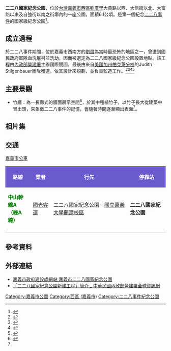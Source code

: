 {{Infobox park
|park        = 二二八國家紀念公園
|image       = 
|image size  = 200px
|alt         = 
|caption     = 
|type        = 綜合性紀念公園
|location    = {{ROC-TW}}<br>[[嘉義市|嘉義市]][[西區_(嘉義市)|西區]][[劉厝_(嘉義市)|劉厝里]]
|coordinates = 
|size        = 6.1[[公頃|公頃]]
|opened      = {{Start date|2011}}<ref name="228國家紀念公園開園"/>
|operator    = [[嘉義市政府|嘉義市政府]]建設處公園管理科<br>[[中華民國內政部|內政部]][[營建署|營建署]]
|visitors    = 
|status      = 
|website     =
}}
'''二二八國家紀念公園'''，位於[[台灣|台灣]][[嘉義市|嘉義市]][[西區_(嘉義市)|西區]][[劉厝_(嘉義市)|劉厝里]]大貴路以西、大信街以北、大富路以東及自強街以南之街墎內的一座公園，面積6.1公頃。是第一個紀念[[二二八事件|二二八事件]]的國家級紀念公園<ref name="228國家紀念公園開園">{{cite news |author1=嘉義市建設處/行政處 |title=228國家紀念公園開園 見證歷史續前行 |url=https://www.chiayi.gov.tw/2015web/04_hot_news/content.aspx?id=4311 |accessdate=2018-10-18 |publisher=嘉義市政府 |date=2011-12-18 |archive-url=https://web.archive.org/web/20181018071510/https://www.chiayi.gov.tw/2015web/04_hot_news/content.aspx?id=4311 |archivedate=2018-10-18 |language=zh-hant |dead-url=no }}</ref>。

== 成立過程 ==
於二二八事件期間，位於嘉義市西南方的[[劉厝|劉厝]]為當時最恐怖的地區之一，曾遭到國民政府軍隊血洗屠村並洗劫，因而被選定為二二八國家級紀念公園設置地點。該工程由[[中華民國內政部|內政部]][[營建署|營建署]]主辦國際競圖，最後由來自[[加利福尼亞大學柏克萊分校|美國加州柏克萊分校]]的Judith  Stilgenbauer團隊獲選，依其設計來規劃，並負責監造工作。<ref name="二二八國家紀念公園新建工程簡介">{{cite web |title=「二二八國家紀念公園新建工程」簡介 |url=http://www.cpami.gov.tw/chinese/index.php?option=com_content&view=article&id=838&Itemid=76 |publisher=中華民國內政部營建署 |accessdate=2018-10-18 |archive-url=https://web.archive.org/web/20161220205306/http://www.cpami.gov.tw/chinese/index.php?option=com_content&view=article&id=838&Itemid=76 |archivedate=2016-12-20 |dead-url=no }}</ref><ref>{{Cite web|title=228血洗劉厝庄 僅存受難者辭世 - 地方|url=https://news.ltn.com.tw/news/local/paper/725537|access-date=2022-04-12|date=2013-10-28|last=自由時報電子報|work=自由時報電子報|language=zh-TW|archive-date=2022-04-21|archive-url=https://web.archive.org/web/20220421025309/https://news.ltn.com.tw/news/local/paper/725537}}</ref><ref>{{Cite web|title=二二八遺址資料庫 - 劉厝庄｜財團法人二二八事件紀念基金會．二二八國家紀念館|url=https://www.228.org.tw/eseki-view.php?ID=79|access-date=2022-04-12|last=財團法人二二八事件紀念基金會．二二八國家紀念館|work=www.228.org.tw|language=zh-TW|archive-date=2022-05-25|archive-url=https://web.archive.org/web/20220525173720/https://228.org.tw/eseki-view.php?ID=79}}</ref><ref>{{Cite web|title=犧牲慘烈 228國家紀念公園座落嘉市劉厝 - 大紀元|url=https://www.epochtimes.com/b5/7/10/14/n1866894.htm|access-date=2022-04-12|date=2007-10-14|work=大紀元 www.epochtimes.com|language=zh-Hant|archive-date=2022-04-12|archive-url=https://web.archive.org/web/20220412045911/https://www.epochtimes.com/b5/7/10/14/n1866894.htm}}</ref>

== 主要景觀 ==
*竹廳：為一長廊式的牆面展示空間<ref>{{cite news |author1=余雪蘭 |title=〈中部〉《228又沒活動》國家紀念公園 淪社區公園 |url=http://news.ltn.com.tw/news/local/paper/655820 |accessdate=2018-10-18 |publisher=自由時報 |date=2013-02-22 |archive-url=https://web.archive.org/web/20181018074129/http://news.ltn.com.tw/news/local/paper/655820 |archivedate=2018-10-18 |dead-url=no }}</ref>，於其中種植竹子，以竹子長大從建築中冒出頭，來象徵二二八事件的記憶，會隨著時間逐漸顯出表面<ref name="二二八國家紀念公園新建工程簡介"/>。

== 相片集 ==
== 交通 ==
;[[嘉義市公車|嘉義市公車]]
{| class="wikitable" width="100%" align="center"
! style="background: #6a5acd; color: #ffffff;"|路線!!style="background: #6a5acd; color: #ffffff;"|業者!!style="background: #6a5acd; color: #ffffff;"|行先!!style="background: #6a5acd; color: #ffffff;"|停靠站
|-align=center
|<font color=green>'''中山幹線A<br/>（綠A線）'''</font>||[[國光客運|國光客運]]||二二八國家紀念公園－[[國立嘉義大學蘭潭校區|國立嘉義大學蘭潭校區]]||'''二二八國家紀念公園'''
|-
|}

==參考資料==
{{Reflist}}

== 外部連結 ==
*[http://www.chiayi.gov.tw/web/build/section.asp?i_id=23&sub_id=364&type=garden&i_belong=2 嘉義市政府建設處網站 嘉義市二二八國家紀念公園]{{Wayback|url=http://www.chiayi.gov.tw/web/build/section.asp?i_id=23&sub_id=364&type=garden&i_belong=2 |date=20190514025223 }} 
*[https://web.archive.org/web/20161220205306/http://www.cpami.gov.tw/chinese/index.php?option=com_content&view=article&id=838&Itemid=76 「二二八國家紀念公園新建工程」簡介 _ 中華民國內政部營建署全球資訊網] 
{{二二八事件}}

[[Category:嘉義市公園|Category:嘉義市公園]]
[[Category:西區_(嘉義市)|Category:西區 (嘉義市)]]
[[Category:二二八事件紀念公園|Category:二二八事件紀念公園]]